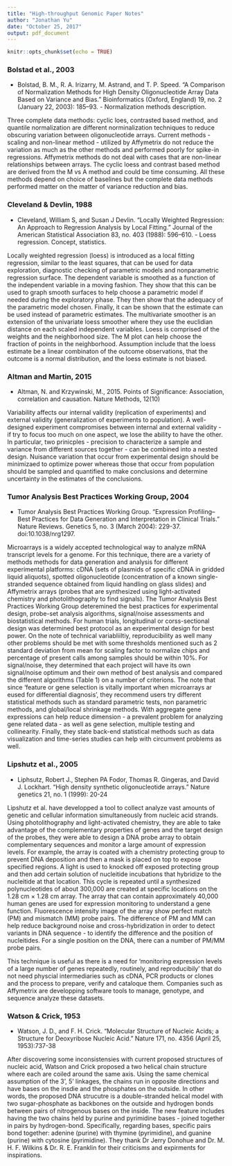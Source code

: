 ---
title: "High-throughput Genomic Paper Notes"
author: "Jonathan Yu"
date: "October 25, 2017"
output: pdf_document
---

```{r setup, include=FALSE}
knitr::opts_chunk$set(echo = TRUE)
```

### Bolstad et al., 2003

- Bolstad, B. M., R. A. Irizarry, M. Astrand, and T. P. Speed. “A Comparison of Normalization Methods for High Density Oligonucleotide Array Data Based on Variance and Bias.” Bioinformatics (Oxford, England) 19, no. 2 (January 22, 2003): 185–93. - Normalization methods description.

Three complete data methods: cyclic loes, contrasted based method, and quantile normalization are different norminalization techniques to reduce obscuring variation between oligonucleotide arrays. Current methods - scaling and non-linear method - utilized by Affymetrix do not reduce the variation as much as the other methods and performed poorly for spike-in regressions. Affymetrix methods do not deal with cases that are non-linear relationships between arrays. The cyclic loess and contrast based method are derived from the M vs A method and could be time consuming. All these methods depend on choice of baselines but the complete data methods performed matter on the matter of variance reduction and bias. 

### Cleveland & Devlin, 1988

- Cleveland, William S, and Susan J Devlin. “Locally Weighted Regression: An Approach to Regression Analysis by Local Fitting.” Journal of the American Statistical Association 83, no. 403 (1988): 596–610. - Loess regression. Concept, statistics.

Locally weighted regression (loess) is introduced as a local fitting regression, similar to the least squares, that can be used for data exploration, diagnostic checking  of parametric models and nonparametric regression surface. The dependent variable is smoothed as a function of the independent variable in a moving fashion. They show that this can be used to graph smooth surfaces to help choose a parametric model if needed during the exploratory phase. They then show that the adequacy of the parametric model chosen. Finally, it can be shown that the estimate can be used instead of parametric estimates. The multivariate smoother is an extension of the univariate loess smoother where they use the euclidian distance on each scaled independent variables. Loess is comprised of the weights and the neighborhood size. The M plot can help choose the fraction of points in the neighborhood. Assumption include that the loess estimate be a linear combinaton of the outcome observations, that the outcome is a normal distribution, and the loess estimate is not biased. 

### Altman and Martin, 2015 

- Altman, N. and Krzywinski, M., 2015. Points of Significance: Association, correlation and causation. Nature Methods, 12(10)

Variability affects our internal validity (replication of experiments) and external validity (generalization of experiments to population). A well-designed experiment compromises between internal and external validity - if try to focus too much on one aspect, we lose the ability to have the other. In particular, two prinicples - precision to characterize a sample and variance from different sources together - can be combined into a nested design. Nuisance variation that occur from experimental design should be minimizaed to optimize power whereas those that occur from population should be sampled and quantified to make conclusions and determine uncertainty in the estimates of the conclusions. 

### Tumor Analysis Best Practices Working Group, 2004

- Tumor Analysis Best Practices Working Group. "Expression Profiling--Best Practices for Data Generation and Interpretation in Clinical Trials." Nature Reviews. Genetics 5, no. 3 (March 2004): 229-37. doi:10.1038/nrg1297. 

Microarrays is a widely accepted technological way to analyze mRNA transcript levels for a genome. For this technique, there are a variety of methods methods for data generation and analysis for different experimental platforms: cDNA (sets of plasmids of specific cDNA in gridded liquid aliquots), spotted oligonucleotide (concentration of a known single-stranded sequence obtained from liquid handling on glass slides) and Affymetrix arrays (probes that are synthesized using light-activated chemistry and photolithography to find signals). The Tumor Analysis Best Practices Working Group deteremined the best practices for experimental design, probe-set analysis algorithms, signal/noise assessments and biostatistical methods. For human trials, longitudinal or corss-sectional design was determined best protocol as an experimental design for best power. On the note of technical variabliiltiy, reproducibility as well many other problems should be met with some thresholds mentioned such as 2 standard deviation from mean for scaling factor to normalize chips and percentage of present calls among samples should be within 10%. For signal/noise, they determined that each project will have its own signal/noise optimum and their own method of best analysis and compared the different algorithms (Table 1) on a number of criterions. The note that since 'feature or gene selection is vitally important when microarrays ar eused for differential diagnosis', they recommend users try different statistical methods such as standard parametric tests, non parametric methods, and global/local shrinkage methods. With aggregate gene expressions can help reduce dimension - a prevalent problem for analyzing gene related data - as well as gene selection, multiple testing and collinearity. Finally, they state back-end statistical methods such as data visualization and time-series studies can help with circumvent problems as well. 

### Lipshutz et al., 2005

- Liphsutz, Robert J., Stephen PA Fodor, Thomas R. Gingeras, and David J. Lockhart. "High density synthetic oligonucleotide arrays." Nature genetics 21, no. 1 (1999): 20-24

Lipshutz et al. have developped a tool to collect analyze vast amounts of genetic and cellular information simultaneously from nucleic acid strands. Using photolithography and light-activated chemistry, they are able to take advantage of the complementary properties of genes and the target design of the probes, they were able to design a DNA probe array to obtain complementary sequences and monitor a large amount of expression levels. For example, the array is coated with a chemistry protecting group to prevent DNA deposition and then a mask is placed on top to expose specified regions. A light is used to knocked off exposed protecting group and then add certain solution of nucleitide incubations that hybridize to the nucleitide at that location. This cycle is repeated until a synthesized polynucleotides of about 300,000 are created at specific locations on the 1.28 cm $\times$ 1.28 cm array. The array that can contain approximately 40,000 human genes are used for expression monitoring to understand a gene function. Fluorescence intensity image of the array show perfect match (PM) and mismatch (MM) probe pairs. The difference of PM and MM can help reduce background noise and cross-hybridization in order to detect variants in DNA sequence - to identify the difference and the position of nucleitides. For a single position on the DNA, there can a number of PM/MM probe pairs. 

This technique is useful as there is a need for 'monitoring expression levels of a large number of genes repeatedly, routinely, and reproducibily' that do not need physcial intermediaries such as cDNA, PCR products or clones and the process to prepare, verify and cataloque them. Companies such as Affymetrix are developping software tools to manage, genotype, and sequence analyze these datasets. 

### Watson & Crick, 1953

- Watson, J. D., and F. H. Crick. "Molecular Structure of Nucleic Acids; a Structure for Deoxyribose Nucleic Acid." Nature 171, no. 4356 (April 25, 1953):737-38

After discovering some inconsistensies with current proposed structures of nucleic acid, Watson and Crick proposed a two helical chain structure where each are coiled around the same axis. Using the same chemical assumption of the 3', 5' linkages, the chains run in opposite directions and have bases on the insdie and the phosphates on the outside. In other words, the proposed DNA strucutre is a double-stranded helical model with two sugar-phosphate as backbones on the outside and hydrogen bonds between pairs of nitrogenous bases on the inside. The new feature includes having the two chains held by purine and pyrimidine bases - joined together in pairs by hydrogen-bond. Specifically, regarding bases, specific pairs bond together: adenine (purine) with thymine (pyrimidine), and guanine (purine) with cytosine (pyrimidine). They thank Dr Jerry Donohue and Dr. M. H. F. Wilkins \& Dr. R. E. Franklin for their criticisms and expirments for inspirations. 
